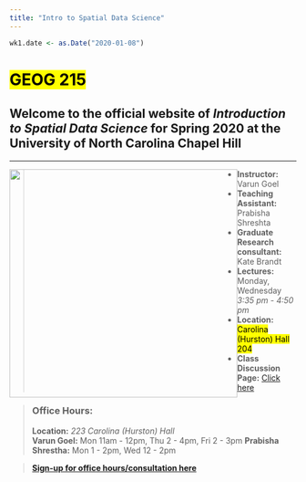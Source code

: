 ```yaml
---
title: "Intro to Spatial Data Science"
---
```


```r
wk1.date <- as.Date("2020-01-08")
```
<h1><mark><b>GEOG 215</b></mark></h1>

<span style=font-size:16pt;">Welcome to the official website of <i>Introduction to Spatial Data Science</i> for Spring 2020 at the University of North Carolina Chapel Hill</span>
---
---

<img style="width:400px;height:400px;float:left;" src="globecloud.png">


> - **Instructor:** Varun Goel
> - **Teaching Assistant:** Prabisha Shreshta
> - **Graduate Research consultant:** Kate Brandt
> - **Lectures:** Monday, Wednesday *3:35 pm - 4:50 pm*
> - **Location:** <mark>Carolina (Hurston) Hall 204</mark>
> - **Class Discussion Page:** [Click here](https://piazza.com/unc/spring2020/geog215/home){target="_blank"}


> ### **Office Hours:**
> **Location:**  *223 Carolina (Hurston) Hall*  
> **Varun Goel:**  Mon 11am - 12pm, Thu 2 - 4pm, Fri 2 - 3pm
> **Prabisha Shrestha:** Mon 1 - 2pm, Wed 12 - 2pm

> **[Sign-up for office hours/consultation here](https://docs.google.com/spreadsheets/d/1nICT2k-BMOJwfCB9ufyiJesJ7cbwPErWAMVoUMy0hs0/edit?usp=sharing){target="_blank"}**




